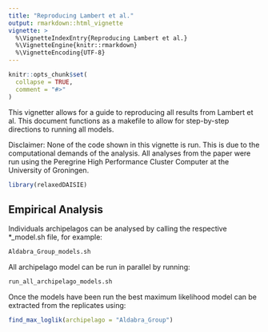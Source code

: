 ```yaml
---
title: "Reproducing Lambert et al."
output: rmarkdown::html_vignette
vignette: >
  %\VignetteIndexEntry{Reproducing Lambert et al.}
  %\VignetteEngine{knitr::rmarkdown}
  %\VignetteEncoding{UTF-8}
---
```


```r
knitr::opts_chunk$set(
  collapse = TRUE,
  comment = "#>"
)
```

This vignetter allows for a guide to reproducing all results from Lambert et al.
This document functions as a makefile to allow for step-by-step directions to
running all models.

Disclaimer: None of the code shown in this vignette is run. This is due to the 
computational demands of the analysis. All analyses from the paper were run
using the Peregrine High Performance Cluster Computer at the University of 
Groningen. 

```r
library(relaxedDAISIE)
```


## Empirical Analysis

Individuals archipelagos can be analysed by calling the respective
*_model.sh file, for example:

```bash
Aldabra_Group_models.sh
```

All archipelago model can be run in parallel by running:

```bash
run_all_archipelago_models.sh
```

Once the models have been run the best maximum likelihood model can be extracted
from the replicates using:

```r

find_max_loglik(archipelago = "Aldabra_Group")
``` 

